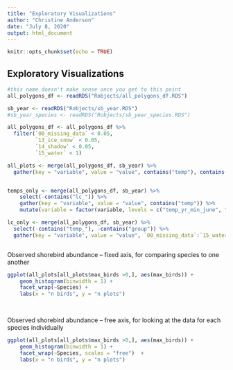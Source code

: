 ```yaml
---
title: "Exploratory Visualizations"
author: "Christine Anderson"
date: "July 8, 2020"
output: html_document
---
```


```r
knitr::opts_chunk$set(echo = TRUE)
```




## Exploratory Visualizations


```r

#this name doesn't make sense once you get to this point
all_polygons_df <- readRDS("Robjects/all_polygons_df.RDS")

sb_year <- readRDS("Robjects/sb_year.RDS")
#sb_year_species <- readRDS("Robjects/sb_year_species.RDS")


```



```r
all_polygons_df <- all_polygons_df %>%
  filter(`00_missing_data` < 0.05,
         `13_ice_snow` < 0.05,
         `14_shadow` < 0.05,
         `15_water` < 1)

```




```r
all_plots <- merge(all_polygons_df, sb_year) %>%
  gather(key = "variable", value = "value", contains("temp"), contains("lc"))


temps_only <- merge(all_polygons_df, sb_year) %>%
    select(-contains("lc_")) %>%
    gather(key = "variable", value = "value", contains("temp")) %>%
    mutate(variable = factor(variable, levels = c("temp_yr_min_june", "temp_30_min_june", "temp_30_min_july")))

lc_only <- merge(all_polygons_df, sb_year) %>%
  select(-contains("temp_"), -contains("group")) %>%
  gather(key = "variable", value = "value", `00_missing_data`:`15_water`)



```



Observed shorebird abundance – fixed axis, for comparing species to one another

```r
ggplot(all_plots[all_plots$max_birds >0,], aes(max_birds)) +
    geom_histogram(binwidth = 1) +
    facet_wrap(~Species) +
    labs(x = "n birds", y = "n plots")
  
  
```

Observed shorebird abundance – free axis, for looking at the data for each species individually

```r

ggplot(all_plots[all_plots$max_birds >0,], aes(max_birds)) +
    geom_histogram(binwidth = 1) +
    facet_wrap(~Species, scales = "free")  +
    labs(x = "n birds", y = "n plots")


```

















